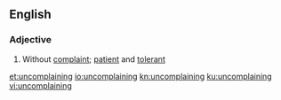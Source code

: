 ==English==

===Adjective===
{{en-adj}}

# Without [[complaint]]; [[patient]] and [[tolerant]]

[[et:uncomplaining]]
[[io:uncomplaining]]
[[kn:uncomplaining]]
[[ku:uncomplaining]]
[[vi:uncomplaining]]